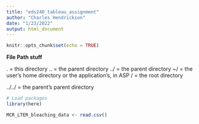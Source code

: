 ```yaml
---
title: "eds240_tableau_assignment"
author: "Charles Hendrickson"
date: "1/23/2022"
output: html_document
---
```


```r
knitr::opts_chunk$set(echo = TRUE)
```

**File Path stuff**

 .    = this directory
 ..   = the parent directory
 ../  = the parent directory
 ~/   = the user's home directory or the application's, in ASP
 /    = the root directory

 ../../ = the parent's parent directory 
```r
# Load packages 
library(here)
```

```r
MCR_LTER_bleaching_data <- read.csv()
```

